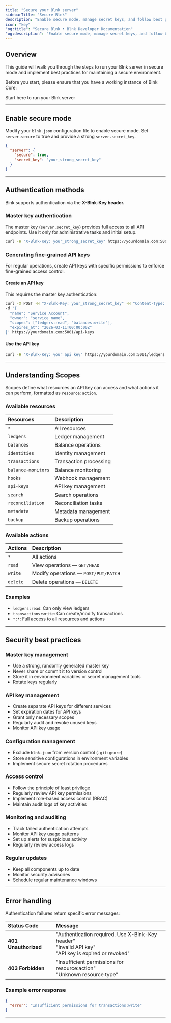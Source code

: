 ```yaml
---
title: "Secure your Blnk server"
sidebarTitle: "Secure Blnk"
description: "Enable secure mode, manage secret keys, and follow best practices for a secure environment."
icon: "key"
"og:title": "Secure Blnk • Blnk Developer Documentation"
"og:description": "Enable secure mode, manage secret keys, and follow best practices for a secure environment."
---
```



## Overview

This guide will walk you through the steps to run your Blnk server in secure mode and implement best practices for maintaining a secure environment.

Before you start, please ensure that you have a working instance of Blnk Core:

<Card title="Deploy Blnk" icon="square-1" href="/home/install">
        Start here to run your Blnk server
</Card>

---

## Enable secure mode

Modify your `blnk.json` configuration file to enable secure mode. Set `server.secure` to true and provide a strong `server.secret_key`.

```json blnk.json
{
  "server": {
    "secure": true,
    "secret_key": "your_strong_secret_key"
  }
}
```

---

## Authentication methods

Blnk supports authentication via the **X-Blnk-Key header.**

### Master key authentication

The master key (`server.secret_key`) provides full access to all API endpoints. Use it only for administrative tasks and initial setup.

```bash 
curl -H "X-Blnk-Key: your_strong_secret_key" https://yourdomain.com:5001/ledgers
```

### Generating fine-grained API keys

For regular operations, create API keys with specific permissions to enforce fine-grained access control.

#### Create an API key

This requires the master key authentication:

```bash
curl -X POST -H "X-Blnk-Key: your_strong_secret_key" -H "Content-Type: application/json" \
-d '{
  "name": "Service Account",
  "owner": "service_name",
  "scopes": ["ledgers:read", "balances:write"],
  "expires_at": "2026-03-11T00:00:00Z"
}' https://yourdomain.com:5001/api-keys
```

#### Use the API key

```bash
curl -H "X-Blnk-Key: your_api_key" https://yourdomain.com:5001/ledgers
```

---

## Understanding Scopes

Scopes define what resources an API key can access and what actions it can perform, formatted as `resource:action`.

### Available resources

| **Resources** | **Description** |
| :-- | :-- |
| `*` | All resources |
| `ledgers` | Ledger management |
| `balances` | Balance operations |
| `identities` | Identity management |
| `transactions` | Transaction processing |
| `balance-monitors` | Balance monitoring |
| `hooks` | Webhook management |
| `api-keys` | API key management |
| `search` | Search operations |
| `reconciliation` | Reconciliation tasks |
| `metadata` | Metadata management |
| `backup` | Backup operations |

### Available actions

| **Actions** | **Description** |
| :-- | :-- |
| `*` | All actions |
| `read` | View operations — `GET/HEAD` |
| `write` | Modify operations — `POST/PUT/PATCH` |
| `delete` | Delete operations — `DELETE` |

### Examples

* `ledgers:read`: Can only view ledgers
* `transactions:write`: Can create/modify transactions
* `*:*`: Full access to all resources and actions

---

## Security best practices

### Master key management

* Use a strong, randomly generated master key
* Never share or commit it to version control
* Store it in environment variables or secret management tools
* Rotate keys regularly

### API key management

* Create separate API keys for different services
* Set expiration dates for API keys
* Grant only necessary scopes
* Regularly audit and revoke unused keys
* Monitor API key usage

### Configuration management

* Exclude `blnk.json` from version control (`.gitignore`)
* Store sensitive configurations in environment variables
* Implement secure secret rotation procedures

### Access control

* Follow the principle of least privilege
* Regularly review API key permissions
* Implement role-based access control (RBAC)
* Maintain audit logs of key activities

### Monitoring and auditing

* Track failed authentication attempts
* Monitor API key usage patterns
* Set up alerts for suspicious activity
* Regularly review access logs

### Regular updates

* Keep all components up to date
* Monitor security advisories
* Schedule regular maintenance windows

---

## Error handling

Authentication failures return specific error messages:

| **Status Code** | **Message** |
| :-- | :-- |
| **401 Unauthorized** | "Authentication required. Use X-Blnk-Key header" <br/> "Invalid API key" <br/> "API key is expired or revoked" |
| **403 Forbidden** | "Insufficient permissions for resource:action" <br/> "Unknown resource type" |

### Example error response

```json
{
  "error": "Insufficient permissions for transactions:write"
}
```

---

<NeedHelp />